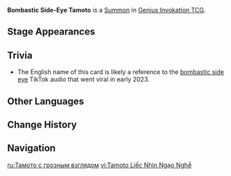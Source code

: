 {{Genius Invokation TCG Infobox
|id          = 116096
|image       = Bombastic Side-Eye Tamoto Summon.png
|type        = Summon
|group       = Chiori's Automaton Dolls
|summontype  = Character Card Skill
|createdby   = Fluttering Hasode
|effect      = '''End Phase''': Deal 1 {{Color|Geo DMG}}.<br>'''When Chiori uses a Normal Attack:''' Spend 1 less Elemental Die. (Once per Round)
|usage       = 2
|source1     = 
}}
'''Bombastic Side-Eye Tamoto''' is a [[Summon]] in [[Genius Invokation TCG]].

==Stage Appearances==
{{Genius Invokation TCG Stage Appearances|createdby=Chiori (Character Card)}}

==Trivia==
* The English name of this card is likely a reference to the [https://knowyourmeme.com/memes/bombastic-side-eye-side-eye-tiktok-trend bombastic side eye] TikTok audio that went viral in early 2023.

==Other Languages==
{{Other Languages
|en       = Bombastic Side-Eye Tamoto
|zhs      = 侧目睥睨之袖
|zhs_rm   = 
|zht      = 側目睥睨之袖
|zht_rm   = 
|zh_tl    = 
|ja       = 流し目のたもと
|ja_rm    = Nagashime no Tamoto
|ja_tl    = Side-Eye Tamoto
|ko       = 눈을 흘기는 타모토
|ko_tl    = 
|es       = Tamoto desdeñosa
|es_tl    = Disdainful Tamoto
|fr       = Tamoto « Super œil en coin »
|fr_tl    = "Super Side-Eye" Tamoto
|ru       = Тамото с грозным взглядом
|ru_tl    = Tamoto With a Menacing Look
|th       = Bombastic Side-Eye Tamoto
|vi       = Tamoto Liếc Nhìn Ngạo Nghễ
|vi_tl    = 
|de       = Verächtlich aus den Augenwinkeln blickende Tamoto
|de_tl    = Tamoto Looking Contemptuously Out of the Corner of Her Eyes
|id       = Bombastic Side-eye Tamoto
|pt       = Tamoto de Canto de Olho Bombástico
|pt_tl    = 
|tr       = Küçümseyerek Bakan Tamoto
|tr_tl    = 
|it       = Tamoto occhiata eloquente
|it_tl    = 
}}

==Change History==
{{Change History|5.1}}

==Navigation==
{{Genius Invokation TCG Navbox|Summon}}

[[ru:Тамото с грозным взглядом]]
[[vi:Tamoto Liếc Nhìn Ngạo Nghễ]]